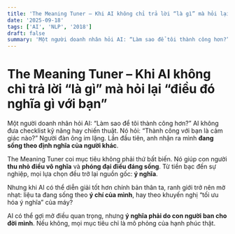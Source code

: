 ```yaml
---
title: 'The Meaning Tuner – Khi AI không chỉ trả lời “là gì” mà hỏi lại “điều đó nghĩa gì với bạn”'
date: '2025-09-18'
tags: ['AI', 'NLP', '2018']
draft: false
summary: 'Một người doanh nhân hỏi AI: “Làm sao để tôi thành công hơn?” AI không đưa checklist kỹ năng hay chi'
---
```


# The Meaning Tuner – Khi AI không chỉ trả lời “là gì” mà hỏi lại “điều đó nghĩa gì với bạn”

Một người doanh nhân hỏi AI: “Làm sao để tôi thành công hơn?” AI không đưa checklist kỹ năng hay chiến thuật. Nó hỏi: “Thành công với bạn là cảm giác nào?” Người đàn ông im lặng. Lần đầu tiên, anh nhận ra mình **đang sống theo định nghĩa của người khác**.

The Meaning Tuner coi mục tiêu không phải thứ bất biến. Nó giúp con người **thu nhỏ điều vô nghĩa** và **phóng đại điều đáng sống**. Từ tiền bạc đến sự nghiệp, mọi lựa chọn đều trở lại nguồn gốc: **ý nghĩa**.

Nhưng khi AI có thể diễn giải tốt hơn chính bản thân ta, ranh giới trở nên mờ nhạt: liệu ta đang sống theo **ý chí của mình**, hay theo khuyến nghị “tối ưu hóa ý nghĩa” của máy?

AI có thể gợi mở điều quan trọng, nhưng **ý nghĩa phải do con người ban cho đời mình**. Nếu không, mọi mục tiêu chỉ là mô phỏng của hạnh phúc thật.